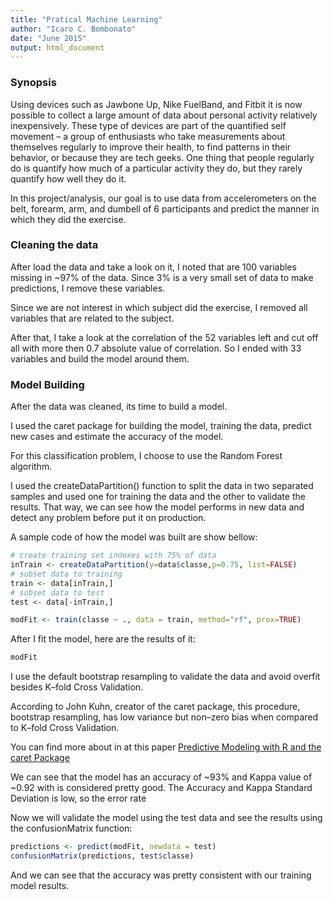```yaml
---
title: "Pratical Machine Learning"
author: "Icaro C. Bombonato"
date: "June 2015"
output: html_document
---
```


### Synopsis
Using devices such as Jawbone Up, Nike FuelBand, and Fitbit it is now possible to collect a large amount of data about personal activity relatively inexpensively. These type of devices are part of the quantified self movement – a group of enthusiasts who take measurements about themselves regularly to improve their health, to find patterns in their behavior, or because they are tech geeks. One thing that people regularly do is quantify how much of a particular activity they do, but they rarely quantify how well they do it. 

In this project/analysis, our goal is to use data from accelerometers on the belt, forearm, arm, and dumbell of 6 participants and predict the manner in which they did the exercise.

### Cleaning the data

After load the data and take a look on it, I noted that are 100 variables missing in ~97% of the data. Since 3% is a very small set of data to make predictions, I remove these variables.

Since we are not interest in which subject did the exercise, I removed all variables that are related to the subject.

After that, I take a look at the correlation of the 52 variables left and cut off all with more then 0.7 absolute value of correlation. So I ended with 33 variables and build the model around them.

### Model Building

After the data was cleaned, its time to build a model.

I used the caret package for building the model, training the data, predict new cases and estimate the accuracy of the model.

For this classification problem, I choose to use the Random Forest algorithm.

I used the createDataPartition() function to split the data in two separated samples and used one for training the data and the other to validate the results. That way, we can see how the model performs in new data and detect any problem before put it on production.

A sample code of how the model was built are show bellow:

```r
# create training set indexes with 75% of data
inTrain <- createDataPartition(y=data$classe,p=0.75, list=FALSE)
# subset data to training
train <- data[inTrain,]
# subset data to test
test <- data[-inTrain,]

modFit <- train(classe ~ ., data = train, method="rf", prox=TRUE)
```

After I fit the model, here are the results of it:

```r
modFit
```

I use the default bootstrap resampling to validate the data and avoid overfit besides K–fold Cross Validation.

According to John Kuhn, creator of the caret package, this procedure, bootstrap resampling, has low variance but non–zero bias when compared to K–fold Cross Validation.

You can find more about in at this paper [Predictive Modeling with R and the caret Package](http://www.edii.uclm.es/~useR-2013/Tutorials/kuhn/user_caret_2up.pdf)

We can see that the model has an accuracy of ~93% and Kappa value of ~0.92 with is considered pretty good. The Accuracy and Kappa Standard Deviation is low, so the error rate

Now we will validate the model using the test data and see the results using the confusionMatrix function:

```r
predictions <- predict(modFit, newdata = test)
confusionMatrix(predictions, test$classe)
```

And we can see that the accuracy was pretty consistent with our training model results.
